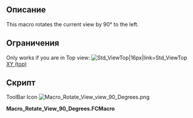<languages/>
{{Macro
|Name=Macro Rotate View by 90°
|Icon=Macro Rotate View view 90 Degrees.png
|Description=This macro rotates the current view by 90° to the left. Only works if you are in [[Std_ViewTop|Top view]].
|Author=Yorik
|Version=01.00
|Date=2010-11-17
|FCVersion=All
|Download=[https://wiki.freecad.org/images/a/a0/Macro_Rotate_View_view_90_Degrees.png ToolBar Icon]
|SeeAlso=[[Macro_Rotate_ViewAxonometric|Macro Rotate ViewAxonometric]], [[Macro_Rotate_View_Free|Macro Rotate View Free]]
}}

<span id="Description"></span>
==Описание==

This macro rotates the current view by 90° to the left.

<span id="Limitations"></span>
==Ограничения==

Only works if you are in Top view: [[Image:View-top.svg|Std_ViewTop|16px|link=Std_ViewTop]] [[Std_ViewTop|XY (top)]]

<span id="Script"></span>
==Скрипт==

ToolBar Icon [[Image:Macro Rotate View view 90 Degrees.png]]

'''Macro_Rotate_View_90_Degrees.FCMacro'''

{{MacroCode|code=
import math
from pivy import coin
cam = Gui.ActiveDocument.ActiveView.getCameraNode()
rot = coin.SbRotation()
rot.setValue(coin.SbVec3f(0,0,1),math.pi/2)
nrot = cam.orientation.getValue() * rot
cam.orientation = nrot
}}


{{clear}}